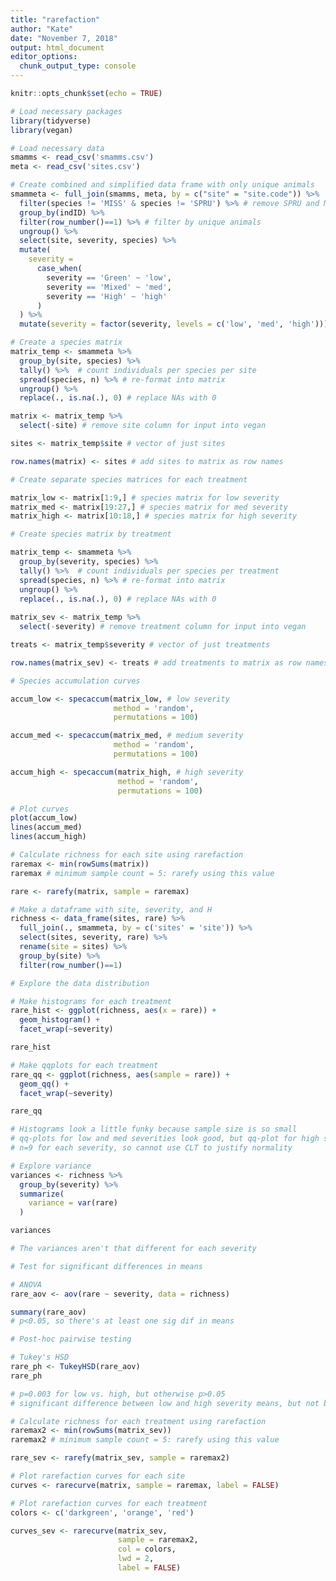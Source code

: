 ---
title: "rarefaction"
author: "Kate"
date: "November 7, 2018"
output: html_document
editor_options: 
  chunk_output_type: console
---

```{r setup, include=FALSE}
knitr::opts_chunk$set(echo = TRUE)
```


```{r packages and data, include=FALSE}

# Load necessary packages
library(tidyverse)
library(vegan)

# Load necessary data
smamms <- read_csv('smamms.csv')
meta <- read_csv('sites.csv')

```


```{r simplified data frame}

# Create combined and simplified data frame with only unique animals
smammeta <- full_join(smamms, meta, by = c("site" = "site.code")) %>% 
  filter(species != 'MISS' & species != 'SPRU') %>% # remove SPRU and MISS
  group_by(indID) %>% 
  filter(row_number()==1) %>% # filter by unique animals
  ungroup() %>% 
  select(site, severity, species) %>% 
  mutate(
    severity = 
      case_when(
        severity == 'Green' ~ 'low',
        severity == 'Mixed' ~ 'med',
        severity == 'High' ~ 'high'
      )
  ) %>% 
  mutate(severity = factor(severity, levels = c('low', 'med', 'high')))

```


```{r species matrix, include=FALSE}

# Create a species matrix
matrix_temp <- smammeta %>% 
  group_by(site, species) %>% 
  tally() %>%  # count individuals per species per site
  spread(species, n) %>% # re-format into matrix
  ungroup() %>% 
  replace(., is.na(.), 0) # replace NAs with 0

matrix <- matrix_temp %>% 
  select(-site) # remove site column for input into vegan

sites <- matrix_temp$site # vector of just sites

row.names(matrix) <- sites # add sites to matrix as row names

# Create separate species matrices for each treatment

matrix_low <- matrix[1:9,] # species matrix for low severity
matrix_med <- matrix[19:27,] # species matrix for med severity
matrix_high <- matrix[10:18,] # species matrix for high severity

# Create species matrix by treatment

matrix_temp <- smammeta %>% 
  group_by(severity, species) %>% 
  tally() %>%  # count individuals per species per treatment
  spread(species, n) %>% # re-format into matrix
  ungroup() %>% 
  replace(., is.na(.), 0) # replace NAs with 0
  
matrix_sev <- matrix_temp %>% 
  select(-severity) # remove treatment column for input into vegan

treats <- matrix_temp$severity # vector of just treatments

row.names(matrix_sev) <- treats # add treatments to matrix as row names

```


```{r species accumulation}

# Species accumulation curves

accum_low <- specaccum(matrix_low, # low severity
                       method = 'random', 
                       permutations = 100)

accum_med <- specaccum(matrix_med, # medium severity
                       method = 'random',
                       permutations = 100)

accum_high <- specaccum(matrix_high, # high severity
                        method = 'random',
                        permutations = 100)

# Plot curves
plot(accum_low)
lines(accum_med)
lines(accum_high)

```


```{r rarefaction}

# Calculate richness for each site using rarefaction
raremax <- min(rowSums(matrix))
raremax # minimum sample count = 5: rarefy using this value

rare <- rarefy(matrix, sample = raremax)

# Make a dataframe with site, severity, and H
richness <- data_frame(sites, rare) %>% 
  full_join(., smammeta, by = c('sites' = 'site')) %>% 
  select(sites, severity, rare) %>% 
  rename(site = sites) %>% 
  group_by(site) %>% 
  filter(row_number()==1)

```


```{r data distribution}

# Explore the data distribution

# Make histograms for each treatment
rare_hist <- ggplot(richness, aes(x = rare)) +
  geom_histogram() +
  facet_wrap(~severity)

rare_hist

# Make qqplots for each treatment
rare_qq <- ggplot(richness, aes(sample = rare)) +
  geom_qq() +
  facet_wrap(~severity)

rare_qq

# Histograms look a little funky because sample size is so small
# qq-plots for low and med severities look good, but qq-plot for high severity is skewed towards 0
# n=9 for each severity, so cannot use CLT to justify normality

```


```{r data variance}

# Explore variance
variances <- richness %>% 
  group_by(severity) %>% 
  summarize(
    variance = var(rare)
  )

variances

# The variances aren't that different for each severity

```


```{r ANOVA and post-hoc tests}

# Test for significant differences in means

# ANOVA
rare_aov <- aov(rare ~ severity, data = richness)

summary(rare_aov)
# p<0.05, so there's at least one sig dif in means

# Post-hoc pairwise testing

# Tukey's HSD
rare_ph <- TukeyHSD(rare_aov)
rare_ph

# p=0.003 for low vs. high, but otherwise p>0.05
# significant difference between low and high severity means, but not between med vs. low or high severities

```


```{r rarefaction per treatment}

# Calculate richness for each treatment using rarefaction
raremax2 <- min(rowSums(matrix_sev))
raremax2 # minimum sample count = 5: rarefy using this value

rare_sev <- rarefy(matrix_sev, sample = raremax2)

```


```{r rarefaction curves, echo=FALSE}

# Plot rarefaction curves for each site
curves <- rarecurve(matrix, sample = raremax, label = FALSE)

# Plot rarefaction curves for each treatment
colors <- c('darkgreen', 'orange', 'red')

curves_sev <- rarecurve(matrix_sev,
                        sample = raremax2,
                        col = colors,
                        lwd = 2,
                        label = FALSE)

```
